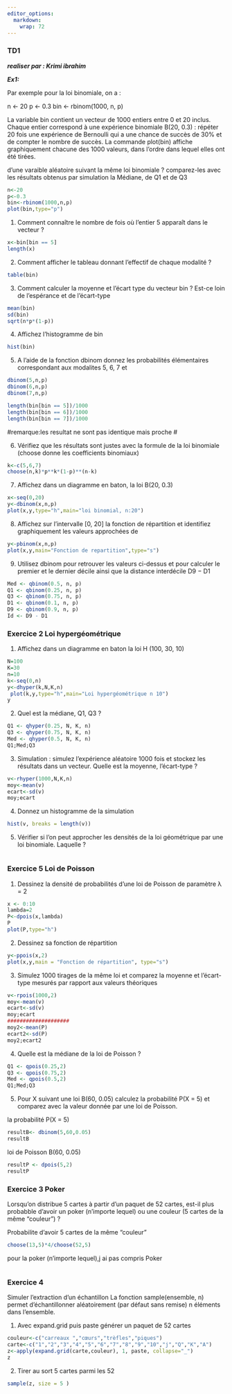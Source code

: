 ```yaml
---
editor_options:
  markdown:
    wrap: 72
---
```


### TD1

***realiser par : Krimi ibrahim***

***Ex1:***

Par exemple pour la loi binomiale, on a :

n \<- 20 p \<- 0.3 bin \<- rbinom(1000, n, p)

La variable bin contient un vecteur de 1000 entiers entre 0 et 20
inclus. Chaque entier correspond à une expérience binomiale B(20, 0.3) :
répéter 20 fois une expérience de Bernoulli qui a une chance de succès
de 30% et de compter le nombre de succès. La commande plot(bin) affiche
graphiquement chacune des 1000 valeurs, dans l'ordre dans lequel elles
ont été tirées.

d'une varaible aléatoire suivant la même loi binomiale ? comparez-les
avec les résultats obtenus par simulation la Médiane, de Q1 et de Q3

```r
n<-20
p<-0.3
bin<-rbinom(1000,n,p)
plot(bin,type="p")
```

1.  Comment connaître le nombre de fois où l'entier 5 apparaît dans le
    vecteur ?

```r
x<-bin[bin == 5]
length(x)
```

2.  Comment afficher le tableau donnant l'effectif de chaque modalité ?

```r
table(bin)

```

3.  Comment calculer la moyenne et l'écart type du vecteur bin ? Est-ce
    loin de l'espérance et de l'écart-type

```r
mean(bin)
sd(bin)
sqrt(n*p*(1-p))
```

4.  Affichez l'histogramme de bin

```r
hist(bin)

```

5.  A l'aide de la fonction dbinom donnez les probabilités élémentaires
    correspondant aux modalites 5, 6, 7 et

```r
dbinom(5,n,p)
dbinom(6,n,p)
dbinom(7,n,p)

length(bin[bin == 5])/1000
length(bin[bin == 6])/1000
length(bin[bin == 7])/1000
```

#remarque:les resultat ne sont pas identique mais proche \#

6.  Vérifiez que les résultats sont justes avec la formule de la loi
    binomiale (choose donne les coefficients binomiaux)

```r
k<-c(5,6,7)
choose(n,k)*p**k*(1-p)**(n-k)
```

7.  Affichez dans un diagramme en baton, la loi B(20, 0.3)

```r
x<-seq(0,20)
y<-dbinom(x,n,p)
plot(x,y,type="h",main="loi binomial, n:20")
```

8.  Affichez sur l'intervalle [0, 20] la fonction de répartition et
    identifiez graphiquement les valeurs approchées de

```r
y<-pbinom(x,n,p)
plot(x,y,main="Fonction de repartition",type="s")
```

9.  Utilisez dbinom pour retrouver les valeurs ci-dessus et pour
    calculer le premier et le dernier décile ainsi que la distance
    interdécile D9 − D1

```r
Med <- qbinom(0.5, n, p)
Q1 <- qbinom(0.25, n, p)
Q3 <- qbinom(0.75, n, p)
D1 <- qbinom(0.1, n, p)
D9 <- qbinom(0.9, n, p)
Id <- D9 - D1
```

### Exercice 2 Loi hypergéométrique

1.  Affichez dans un diagramme en baton la loi H (100, 30, 10)

```r
N=100
K=30
n=10
k<-seq(0,n)
y<-dhyper(k,N,K,n)
 plot(k,y,type="h",main="Loi hypergéométrique n 10")
y
```

2.  Quel est la médiane, Q1, Q3 ?

```r
Q1 <- qhyper(0.25, N, K, n)
Q3 <- qhyper(0.75, N, K, n)
Med <- qhyper(0.5, N, K, n)
Q1;Med;Q3

```

3.  Simulation : simulez l'expérience aléatoire 1000 fois et stockez les
    résultats dans un vecteur. Quelle est la moyenne, l'écart-type ?

```r
v<-rhyper(1000,N,K,n)
moy<-mean(v)
ecart<-sd(v)
moy;ecart
```

4.  Donnez un histogramme de la simulation

```r
hist(v, breaks = length(v))

```

5.  Vérifier si l'on peut approcher les densités de la loi géométrique
    par une loi binomiale. Laquelle ?

```r

```

### **Exercice 5 Loi de Poisson**

1.  Dessinez la densité de probabilités d'une loi de Poisson de
    paramètre λ = 2

```r
x <- 0:10
lambda=2
P<-dpois(x,lambda)
P
plot(P,type="h")

```

2.  Dessinez sa fonction de répartition

```r
y<-ppois(x,2)
plot(x,y,main = "Fonction de répartition", type="s")
```

3.  Simulez 1000 tirages de la même loi et comparez la moyenne et
    l'écart-type mesurés par rapport aux valeurs théoriques

```r
v<-rpois(1000,2)
moy<-mean(v)
ecart<-sd(v)
moy;ecart
####################
moy2<-mean(P)
ecart2<-sd(P)
moy2;ecart2

```

4.  Quelle est la médiane de la loi de Poisson ?

```r
Q1 <- qpois(0.25,2)
Q3 <- qpois(0.75,2)
Med <- qpois(0.5,2)
Q1;Med;Q3

```

5.  Pour X suivant une loi B(60, 0.05) calculez la probabilité P(X = 5)
    et comparez avec la valeur donnée par une loi de Poisson.

la probabilité P(X = 5)

```r
resultB<- dbinom(5,60,0.05)
resultB

```

loi de Poisson B(60, 0.05)

```r
resultP <- dpois(5,2)
resultP
```

### Exercice 3 Poker

Lorsqu'on distribue 5 cartes à partir d'un paquet de 52 cartes, est-il
plus probabble d'avoir un poker (n'importe lequel) ou une couleur (5
cartes de la même "couleur") ?

Probabilite d'avoir 5 cartes de la même "couleur"

```r
choose(13,5)*4/choose(52,5)

```

pour la poker (n'importe lequel),j ai pas compris Poker

```r

```

### Exercice 4

Simuler l'extraction d'un échantillon La fonction sample(ensemble, n)
permet d'échantillonner aléatoirement (par défaut sans remise) n
éléments dans l'ensemble.

1.  Avec expand.grid puis paste générer un paquet de 52 cartes

```r
couleur<-c("carreaux ","cœurs","trèfles","piques")
carte<-c("1","2","3","4","5","6","7","8","9","10","j","Q","K","A")
z<-apply(expand.grid(carte,couleur), 1, paste, collapse="_")
z
```

2.  Tirer au sort 5 cartes parmi les 52

```r
sample(z, size = 5 )

```
